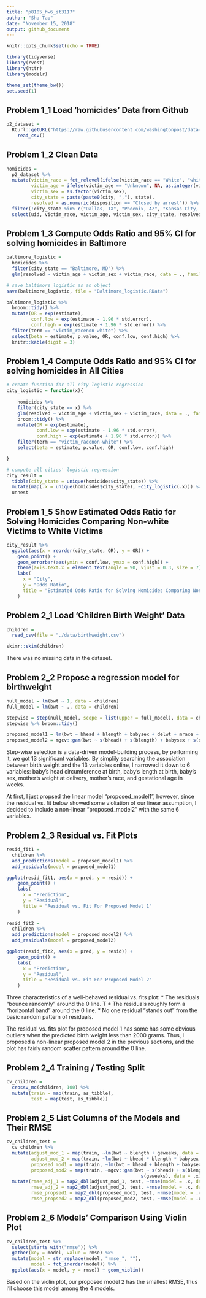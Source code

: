 ```yaml
---
title: "p8105_hw6_st3117"
author: "Sha Tao"
date: "November 15, 2018"
output: github_document
---
```


```r
knitr::opts_chunk$set(echo = TRUE)

library(tidyverse)
library(rvest)
library(httr)
library(modelr)

theme_set(theme_bw())
set.seed(1)

```

## Problem 1_1 Load 'homicides' Data from Github

```r

p2_dataset = 
  RCurl::getURL("https://raw.githubusercontent.com/washingtonpost/data-homicides/master/homicide-data.csv") %>%
    read_csv()

```

## Problem 1_2 Clean Data

```r

homicides =
  p2_dataset %>% 
  mutate(victim_race = fct_relevel(ifelse(victim_race == "White", "white", "non-white"), "white"),
         victim_age = ifelse(victim_age == "Unknown", NA, as.integer(victim_age)),
         victim_sex = as.factor(victim_sex),
         city_state = paste(paste0(city, ","), state),
         resolved = as.numeric(disposition == "Closed by arrest")) %>% 
  filter(!city_state %in% c("Dallas, TX", "Phoenix, AZ", "Kansas City, MO", "Tulsa, AL")) %>% 
  select(uid, victim_race, victim_age, victim_sex, city_state, resolved)

```

## Problem 1_3 Compute Odds Ratio and 95% CI for solving homicides in Baltimore

```r

baltimore_logistic = 
  homicides %>%
  filter(city_state == "Baltimore, MD") %>% 
  glm(resolved ~ victim_age + victim_sex + victim_race, data = ., family = binomial()) 

# save baltimore_logistic as an object
save(baltimore_logistic, file = "Baltimore_logistic.RData")

baltimore_logistic %>% 
  broom::tidy() %>% 
  mutate(OR = exp(estimate),
         conf.low = exp(estimate - 1.96 * std.error),
         conf.high = exp(estimate + 1.96 * std.error)) %>% 
  filter(term == "victim_racenon-white") %>% 
  select(beta = estimate, p.value, OR, conf.low, conf.high) %>% 
  knitr::kable(digit = 3)

```

## Problem 1_4 Compute Odds Ratio and 95% CI for solving homicides in All Cities

```r

# create function for all city logistic regression
city_logistic = function(x){
  
    homicides %>% 
    filter(city_state == x) %>% 
    glm(resolved ~ victim_age + victim_sex + victim_race, data = ., family = binomial())  %>% 
    broom::tidy() %>% 
    mutate(OR = exp(estimate),
           conf.low = exp(estimate - 1.96 * std.error),
           conf.high = exp(estimate + 1.96 * std.error)) %>% 
    filter(term == "victim_racenon-white") %>% 
    select(beta = estimate, p.value, OR, conf.low, conf.high)

}

# compute all cities' logistic regression
city_result = 
  tibble(city_state = unique(homicides$city_state)) %>% 
  mutate(map(.x = unique(homicides$city_state), ~city_logistic(.x))) %>% 
  unnest

```

## Problem 1_5 Show Estimated Odds Ratio for Solving Homicides Comparing Non-white Victims to White Victims

```r

city_result %>% 
  ggplot(aes(x = reorder(city_state, OR), y = OR)) +
    geom_point() +
    geom_errorbar(aes(ymin = conf.low, ymax = conf.high)) +
    theme(axis.text.x = element_text(angle = 90, vjust = 0.3, size = 7)) +
    labs(
      x = "City",
      y = "Odds Ratio",
      title = "Estimated Odds Ratio for Solving Homicides Comparing Non-white Victims to White Victims"
    )

```

## Problem 2_1 Load 'Children Birth Weight' Data

```r

children = 
  read_csv(file = "./data/birthweight.csv")

skimr::skim(children)

```

There was no missing data in the dataset.

## Problem 2_2 Propose a regression model for birthweight

```r

null_model = lm(bwt ~ 1, data = children)
full_model = lm(bwt ~ ., data = children)

stepwise = step(null_model, scope = list(upper = full_model), data = children, direction = "both")
stepwise %>% broom::tidy()

proposed_model1 = lm(bwt ~ bhead + blength + babysex + delwt + mrace + gaweeks, data = children)
proposed_model2 = mgcv::gam(bwt ~ s(bhead) + s(blength) + babysex + s(delwt) + mrace +s(gaweeks), data = children)

```

Step-wise selection is a data-driven model-building process, by performing it, we got 13 significant variables.
By simplily searching the association between birth weight and the 13 variables online, I narrowed it down to 6 variables: baby’s head circumference at birth, baby’s length at birth, baby’s sex, mother’s weight at delivery, mother’s race, and gestational age in weeks.

At first, I just propsed the linear model "proposed_model1", however, since the residual vs. fit below showed some violiation of our linear assumption, I decided to include a non-linear "proposed_model2" with the same 6 variables.

## Problem 2_3 Residual vs. Fit Plots

```r

resid_fit1 = 
  children %>% 
  add_predictions(model = proposed_model1) %>% 
  add_residuals(model = proposed_model1)

ggplot(resid_fit1, aes(x = pred, y = resid)) +
    geom_point() +
    labs(
      x = "Prediction",
      y = "Residual",
      title = "Residual vs. Fit For Proposed Model 1"
    )
  
resid_fit2 = 
  children %>% 
  add_predictions(model = proposed_model2) %>% 
  add_residuals(model = proposed_model2)

ggplot(resid_fit2, aes(x = pred, y = resid)) +
    geom_point() +
    labs(
      x = "Prediction",
      y = "Residual",
      title = "Residual vs. Fit For Proposed Model 2"
    )

```

Three characteristics of a well-behaved residual vs. fits plot:
* The residuals "bounce randomly" around the 0 line. T
* The residuals roughly form a "horizontal band" around the 0 line.
* No one residual "stands out" from the basic random pattern of residuals.

The residual vs. fits plot for proposed model 1 has some has some obvious outliers when the predicted birth weight less than 2000 grams. Thus, I proposed a non-linear proposed model 2 in the previous sections, and the plot has fairly random scatter pattern around the 0 line.

## Problem 2_4 Training / Testing Split 

```r

cv_children =
  crossv_mc(children, 100) %>% 
  mutate(train = map(train, as_tibble),
         test = map(test, as_tibble))

```

## Problem 2_5 List Columns of the Models and Their RMSE

```r

cv_children_test = 
  cv_children %>% 
  mutate(adjust_mod_1 = map(train, ~lm(bwt ~ blength + gaweeks, data = .x)),
         adjust_mod_2 = map(train, ~lm(bwt ~ bhead * blength * babysex, data = .x)),
         proposed_mod1 = map(train, ~lm(bwt ~ bhead + blength + babysex + delwt + mrace + gaweeks, data = .x)),
         proposed_mod2 = map(train, ~mgcv::gam(bwt ~ s(bhead) + s(blength) + babysex +s(delwt) + mrace + 
                                                 s(gaweeks), data = .x))) %>% 
  mutate(rmse_adj_1 = map2_dbl(adjust_mod_1, test, ~rmse(model = .x, data = .y)),
         rmse_adj_2 = map2_dbl(adjust_mod_2, test, ~rmse(model = .x, data = .y)),
         rmse_propsed1 = map2_dbl(proposed_mod1, test, ~rmse(model = .x, data = .y)),
         rmse_propsed2 = map2_dbl(proposed_mod2, test, ~rmse(model = .x, data = .y)))

```

## Problem 2_6 Models' Comparison Using Violin Plot

```r

cv_children_test %>% 
  select(starts_with("rmse")) %>% 
  gather(key = model, value = rmse) %>% 
  mutate(model = str_replace(model, "rmse_", ""),
         model = fct_inorder(model)) %>% 
  ggplot(aes(x = model, y = rmse)) + geom_violin()

```

Based on the violin plot, our proposed model 2 has the smallest RMSE, thus I'll choose this model among the 4 models.
